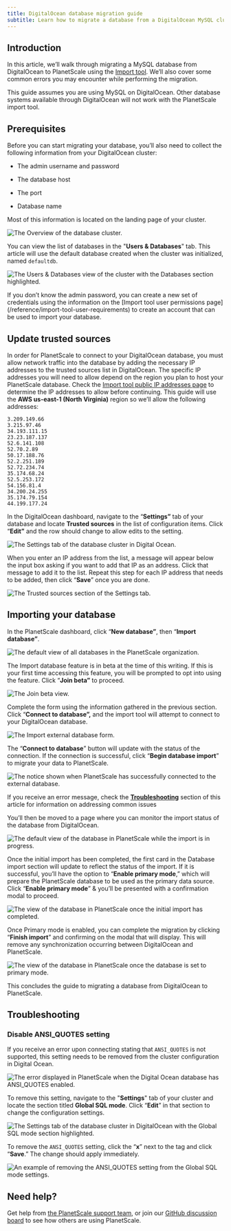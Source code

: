 ```yaml
---
title: DigitalOcean database migration guide
subtitle: Learn how to migrate a database from a DigitalOcean MySQL cluster into PlanetScale using the database Import tool.
---
```


## Introduction

In this article, we’ll walk through migrating a MySQL database from DigitalOcean to PlanetScale using the [Import tool](/concepts/database-imports). We’ll also cover some common errors you may encounter while performing the migration.

<InfoBlock type='note'>
  This guide assumes you are using MySQL on DigitalOcean. Other database systems available through DigitalOcean will not
  work with the PlanetScale import tool.
</InfoBlock>

## Prerequisites

Before you can start migrating your database, you’ll also need to collect the following information from your DigitalOcean cluster:

- The admin username and password

- The database host

- The port

- Database name

Most of this information is located on the landing page of your cluster.

![The Overview of the database cluster.](/img/docs/digital-ocean-database-migration-guide/the-overview-of-the-database-cluster.png)

You can view the list of databases in the "**Users & Databases**" tab. This article will use the default database created when the cluster was initialized, named `defaultdb`.

![The Users & Databases view of the cluster with the Databases section highlighted.](/img/docs/digital-ocean-database-migration-guide/the-users-and-databases-view-of-the-cluster-with-the-databases-section-highlighted.png)

<InfoBlock type='note'>
  If you don’t know the admin password, you can create a new set of credentials using the information on the [Import
  tool user permissions page](/reference/import-tool-user-requirements) to create an account that can be used to import
  your database.
</InfoBlock>

## Update trusted sources

In order for PlanetScale to connect to your DigitalOcean database, you must allow network traffic into the database by adding the necessary IP addresses to the trusted sources list in DigitalOcean. The specific IP addresses you will need to allow depend on the region you plan to host your PlanetScale database. Check the [Import tool public IP addresses page](/reference/import-tool-migration-addresses) to determine the IP addresses to allow before continuing. This guide will use the **AWS us-east-1 (North Virginia)** region so we’ll allow the following addresses:

```
3.209.149.66
3.215.97.46
34.193.111.15
23.23.187.137
52.6.141.108
52.70.2.89
50.17.188.76
52.2.251.189
52.72.234.74
35.174.68.24
52.5.253.172
54.156.81.4
34.200.24.255
35.174.79.154
44.199.177.24
```

In the DigitalOcean dashboard, navigate to the “**Settings”** tab of your database and locate **Trusted sources** in the list of configuration items. Click “**Edit”** and the row should change to allow edits to the setting.

![The Settings tab of the database cluster in Digital Ocean.](/img/docs/digital-ocean-database-migration-guide/the-settings-tab-of-the-database-cluster-in-digital-ocean.png)

When you enter an IP address from the list, a message will appear below the input box asking if you want to add that IP as an address. Click that message to add it to the list. Repeat this step for each IP address that needs to be added, then click “**Save**” once you are done.

![The Trusted sources section of the Settings tab.](/img/docs/digital-ocean-database-migration-guide/the-trusted-sources-section-of-the-settings-tab.png)

## Importing your database

In the PlanetScale dashboard, click “**New database”**, then “**Import database”**.

![The default view of all databases in the PlanetScale organization.](/img/docs/digital-ocean-database-migration-guide/the-default-view-of-all-databases-in-the-planetscale-organization.png)

The Import database feature is in beta at the time of this writing. If this is your first time accessing this feature, you will be prompted to opt into using the feature. Click “**Join beta”** to proceed.

![The Join beta view.](/img/docs/digital-ocean-database-migration-guide/the-join-beta-view.png)

Complete the form using the information gathered in the previous section. Click “**Connect to database”,** and the import tool will attempt to connect to your DigitalOcean database.

![The Import external database form.](/img/docs/digital-ocean-database-migration-guide/the-import-external-database-form.png)

The “**Connect to database**” button will update with the status of the connection. If the connection is successful, click “**Begin database import**” to migrate your data to PlanetScale.

![The notice shown when PlanetScale has successfully connected to the external database.](/img/docs/digital-ocean-database-migration-guide/the-notice-shown-when-planetscale-has-successfully-connected-to-the-external-database.png)

<InfoBlock type="note">

If you receive an error message, check the **[Troubleshooting](#troubleshooting)** section of this article for information on addressing common issues

</InfoBlock>

You’ll then be moved to a page where you can monitor the import status of the database from DigitalOcean.

![The default view of the database in PlanetScale while the import is in progress.](/img/docs/digital-ocean-database-migration-guide/the-default-view-of-the-database-in-planetscale-while-the-import-is-in-progress.png)

Once the initial import has been completed, the first card in the Database import section will update to reflect the status of the import. If it is successful, you’ll have the option to “**Enable primary mode**,” which will prepare the PlanetScale database to be used as the primary data source. Click “**Enable primary mode**” & you’ll be presented with a confirmation modal to proceed.

![The view of the database in PlanetScale once the initial import has completed.](/img/docs/digital-ocean-database-migration-guide/the-view-of-the-database-in-planetscale-once-the-initial-import-has-completed.png)

Once Primary mode is enabled, you can complete the migration by clicking “**Finish import**” and confirming on the modal that will display. This will remove any synchronization occurring between DigitalOcean and PlanetScale.

![The view of the database in PlanetScale once the database is set to primary mode.](/img/docs/digital-ocean-database-migration-guide/the-view-of-the-database-in-planetscale-once-the-database-is-set-to-primary-mode.png)

This concludes the guide to migrating a database from DigitalOcean to PlanetScale.

## Troubleshooting

### Disable ANSI_QUOTES setting

If you receive an error upon connecting stating that `ANSI_QUOTES` is not supported, this setting needs to be removed from the cluster configuration in Digital Ocean.

![The error displayed in PlanetScale when the Digital Ocean database has ANSI_QUOTES enabled.](/img/docs/digital-ocean-database-migration-guide/the-error-displayed-in-planetscale-when-the-digital-ocean-database-has-ansi_quotes-enabled.png)

To remove this setting, navigate to the "**Settings**" tab of your cluster and locate the section titled **Global SQL mode**. Click “**Edit**” in that section to change the configuration settings.

![The Settings tab of the database cluster in DigitalOcean with the Global SQL mode section highlighted.](/img/docs/digital-ocean-database-migration-guide/the-settings-tab-of-the-database-cluster-in-digitalocean-with-the-global-sql-mode-section-highlighted.png)

To remove the `ANSI_QUOTES` setting, click the “**x**” next to the tag and click “**Save**.” The change should apply immediately.

![An example of removing the ANSI_QUOTES setting from the Global SQL mode settings.](/img/docs/digital-ocean-database-migration-guide/an-example-of-removing-the-ansi_quotes-setting-from-the-global-sql-mode-settings.png)

## Need help?

Get help from [the PlanetScale support team](https://support.planetscale.com/), or join our [GitHub discussion board](https://github.com/planetscale/discussion/discussions) to see how others are using PlanetScale.
